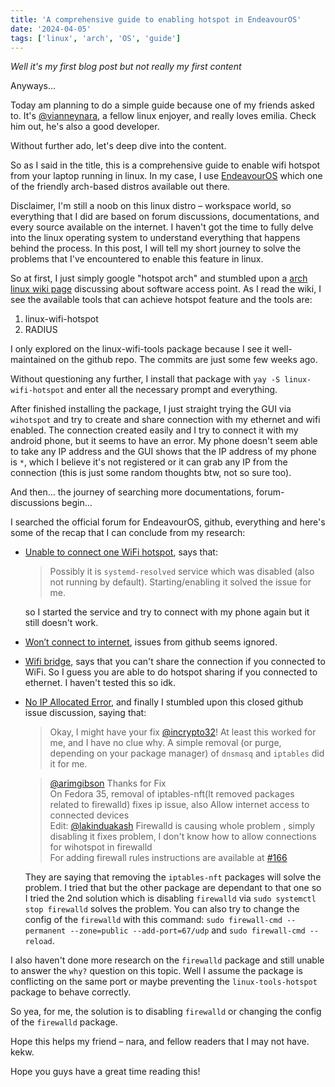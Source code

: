 ```yaml
---
title: 'A comprehensive guide to enabling hotspot in EndeavourOS'
date: '2024-04-05'
tags: ['linux', 'arch', 'OS', 'guide']
---
```


*Well it's my first blog post but not really my first content*

Anyways…

Today am planning to do a simple guide because one of my friends asked to. It's [@vianneynara](https://github.com/vianneynara), a fellow linux enjoyer, and really loves emilia. Check him out, he's also a good developer.

Without further ado, let's deep dive into the content.

So as I said in the title, this is a comprehensive guide to enable wifi hotspot from your laptop running in linux. In my case, I use [EndeavourOS](https://endeavouros.com/) which one of the friendly arch-based distros available out there.

Disclaimer, I'm still a noob on this linux distro – workspace world, so everything that I did are based on forum discussions, documentations, and every source available on the internet. I haven't got the time to fully delve into the linux operating system to understand everything that happens behind the process. In this post, I will tell my short journey to solve the problems that I've encountered to enable this feature in linux.

So at first, I just simply google "hotspot arch" and stumbled upon a [arch linux wiki page](https://wiki.archlinux.org/title/software_access_point) discussing about software access point. As I read the wiki, I see the available tools that can achieve hotspot feature and the tools are:

1. linux-wifi-hotspot
2. RADIUS

I only explored on the linux-wifi-tools package because I see it well-maintained on the github repo. The commits are just some few weeks ago.

Without questioning any further, I install that package with `yay -S linux-wifi-hotspot` and enter all the necessary prompt and everything.

After finished installing the package, I just straight trying the GUI via `wihotspot` and try to create and share connection with my ethernet and wifi enabled. The connection created easily and I try to connect it with my android phone, but it seems to have an error. My phone doesn't seem able to take any IP address and the GUI shows that the IP address of my phone is `*`, which I believe it's not registered or it can grab any IP from the connection (this is just some random thoughts btw, not so sure too). 

And then…
the journey of searching more documentations, forum-discussions begin…

I searched the official forum for EndeavourOS, github, everything and here's some of the recap that I can conclude from my research:
- [Unable to connect one WiFi hotspot](https://forum.endeavouros.com/t/unable-to-connect-to-one-wifi-hotspot/31148/12), says that:
	> Possibly it is `systemd-resolved` service which was disabled (also not running by default). Starting/enabling it solved the issue for me.
	
	so I started the service and try to connect with my phone again but it still doesn't work.
- [Won’t connect to internet](https://github.com/lakinduakash/linux-wifi-hotspot/issues/260), issues from github seems ignored.
- [Wifi bridge](https://forum.endeavouros.com/t/wifi-bridge/21233), says that you can't share the connection if you connected to WiFi. So I guess you are able to do hotspot sharing if you connected to ethernet. I haven't tested this so idk.
- [No IP Allocated Error](https://github.com/lakinduakash/linux-wifi-hotspot/issues/209), and finally I stumbled upon this closed github issue discussion, saying that:
	> Okay, I might have your fix [@incrypto32](https://github.com/incrypto32)! At least this worked for me, and I have no clue why. A simple removal (or purge, depending on your package manager) of `dnsmasq` and `iptables` did it for me.

	> [@arimgibson](https://github.com/arimgibson) Thanks for Fix  
	On Fedora 35, removal of iptables-nft(It removed packages related to firewalld) fixes ip issue, also Allow internet access to connected devices  
	Edit: [@lakinduakash](https://github.com/lakinduakash) Firewalld is causing whole problem , simply disabling it fixes problem, I don't know how to allow connections for wihotspot in firewalld  
	For adding firewall rules instructions are available at [#166](https://github.com/lakinduakash/linux-wifi-hotspot/issues/166)

	They are saying that removing the `iptables-nft` packages will solve the problem. I tried that but the other package are dependant to that one so I tried the 2nd solution which is disabling `firewalld` via `sudo systemctl stop firewalld` solves the problem. You can also try to change the config of the `firewalld` with this command: `sudo firewall-cmd --permanent --zone=public --add-port=67/udp` and `sudo firewall-cmd --reload`. 

I also haven't done more research on the `firewalld` package and still unable to answer the `why?` question on this topic. Well I assume the package is conflicting on the same port or maybe preventing the `linux-tools-hotspot` package to behave correctly.

So yea, for me, the solution is to disabling `firewalld` or changing the config of the `firewalld` package.

Hope this helps my friend – nara, and fellow readers that I may not have. kekw. 

<CustomImage src="https://raw.githubusercontent.com/caesariodito/blog-posts/main/images/kekw.jpg" alt="Just Kekw" />

Hope you guys have a great time reading this!